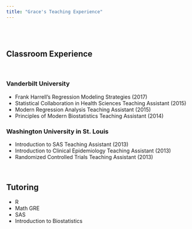 ---
title: "Grace's Teaching Experience"
---
<br>
</br>

## Classroom Experience
<br>

### Vanderbilt University

* Frank Harrell's Regression Modeling Strategies (2017)
* Statistical Collaboration in Health Sciences Teaching Assistant (2015) 
* Modern Regression Analysis Teaching Assistant (2015)
* Principles of Modern Biostatistics Teaching Assistant (2014)

### Washington University in St. Louis
* Introduction to SAS Teaching Assistant (2013)
* Introduction to Clinical Epidemiology Teaching Assistant (2013)
* Randomized Controlled Trials Teaching Assistant (2013)

<br>

## Tutoring


* R
* Math GRE 
* SAS
* Introduction to Biostatistics
